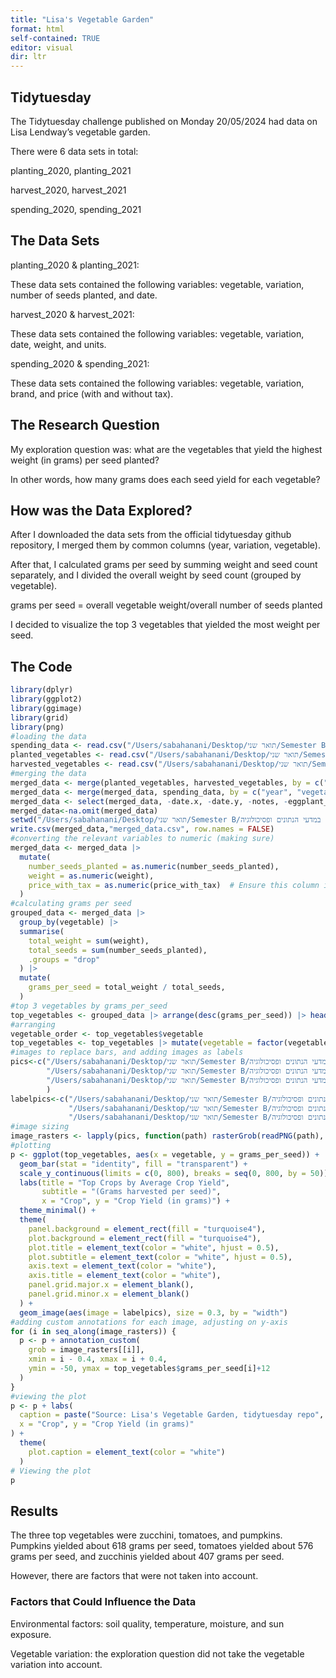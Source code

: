 ```yaml
---
title: "Lisa's Vegetable Garden"
format: html
self-contained: TRUE
editor: visual
dir: ltr
---
```


## Tidytuesday

The Tidytuesday challenge published on Monday 20/05/2024 had data on Lisa Lendway's vegetable garden.

There were 6 data sets in total:

planting_2020, planting_2021

harvest_2020, harvest_2021

spending_2020, spending_2021

## The Data Sets

planting_2020 & planting_2021:

These data sets contained the following variables: vegetable, variation, number of seeds planted, and date.

harvest_2020 & harvest_2021:

These data sets contained the following variables: vegetable, variation, date, weight, and units.

spending_2020 & spending_2021:

These data sets contained the following variables: vegetable, variation, brand, and price (with and without tax).

## The Research Question

My exploration question was: what are the vegetables that yield the highest weight (in grams) per seed planted?

In other words, how many grams does each seed yield for each vegetable?

## How was the Data Explored?

After I downloaded the data sets from the official tidytuesday github repository, I merged them by common columns (year, variation, vegetable).

After that, I calculated grams per seed by summing weight and seed count separately, and I divided the overall weight by seed count (grouped by vegetable).

grams per seed = overall vegetable weight/overall number of seeds planted

I decided to visualize the top 3 vegetables that yielded the most weight per seed.

## The Code

```r
library(dplyr)
library(ggplot2)
library(ggimage)
library(grid)
library(png)
#loading the data
spending_data <- read.csv("/Users/sabahanani/Desktop/תואר שני/Semester B/מעבדה במדעי הנתונים ופסיכולוגיה/tidytuesday/spending_data.csv")
planted_vegetables <- read.csv("/Users/sabahanani/Desktop/תואר שני/Semester B/מעבדה במדעי הנתונים ופסיכולוגיה/tidytuesday/planted_vegetables.csv")
harvested_vegetables <- read.csv("/Users/sabahanani/Desktop/תואר שני/Semester B/מעבדה במדעי הנתונים ופסיכולוגיה/tidytuesday/harvested_vegetables.csv")
#merging the data
merged_data <- merge(planted_vegetables, harvested_vegetables, by = c("year", "vegetable", "variety"), all = TRUE)
merged_data <- merge(merged_data, spending_data, by = c("year", "vegetable", "variety"), all = TRUE)
merged_data <- select(merged_data, -date.x, -date.y, -notes, -eggplant_item_number, -plot,-brand,-variety,-year,-price)
merged_data<-na.omit(merged_data)
setwd("/Users/sabahanani/Desktop/תואר שני/Semester B/מעבדה במדעי הנתונים ופסיכולוגיה/tidytuesday")
write.csv(merged_data,"merged_data.csv", row.names = FALSE)
#converting the relevant variables to numeric (making sure)
merged_data <- merged_data |> 
  mutate(
    number_seeds_planted = as.numeric(number_seeds_planted),
    weight = as.numeric(weight),
    price_with_tax = as.numeric(price_with_tax)  # Ensure this column is numeric too
  )
#calculating grams per seed
grouped_data <- merged_data |> 
  group_by(vegetable) |> 
  summarise(
    total_weight = sum(weight),
    total_seeds = sum(number_seeds_planted),
    .groups = "drop"  
  ) |> 
  mutate(
    grams_per_seed = total_weight / total_seeds,
  )
#top 3 vegetables by grams_per_seed
top_vegetables <- grouped_data |> arrange(desc(grams_per_seed)) |> head(3) |> arrange(grams_per_seed)
#arranging
vegetable_order <- top_vegetables$vegetable
top_vegetables <- top_vegetables |> mutate(vegetable = factor(vegetable, levels = vegetable_order))
#images to replace bars, and adding images as labels
pics<-c("/Users/sabahanani/Desktop/תואר שני/Semester B/מעבדה במדעי הנתונים ופסיכולוגיה/tidytuesday/finalimages/IMG_5578-removebg-preview.png",
        "/Users/sabahanani/Desktop/תואר שני/Semester B/מעבדה במדעי הנתונים ופסיכולוגיה/tidytuesday/finalimages/Screenshot_2024-05-31_at_13.20.05-removebg-preview.png",
        "/Users/sabahanani/Desktop/תואר שני/Semester B/מעבדה במדעי הנתונים ופסיכולוגיה/tidytuesday/finalimages/Screenshot_2024-05-31_at_13.20.26-removebg-preview.png"
        )
labelpics<-c("/Users/sabahanani/Desktop/תואר שני/Semester B/מעבדה במדעי הנתונים ופסיכולוגיה/tidytuesday/finalimages/407-removebg-preview (1).png",
             "/Users/sabahanani/Desktop/תואר שני/Semester B/מעבדה במדעי הנתונים ופסיכולוגיה/tidytuesday/finalimages/576-removebg-preview.png",
             "/Users/sabahanani/Desktop/תואר שני/Semester B/מעבדה במדעי הנתונים ופסיכולוגיה/tidytuesday/finalimages/618-removebg-preview.png")
#image sizing
image_rasters <- lapply(pics, function(path) rasterGrob(readPNG(path), interpolate = TRUE))
#plotting
p <- ggplot(top_vegetables, aes(x = vegetable, y = grams_per_seed)) +
  geom_bar(stat = "identity", fill = "transparent") +
  scale_y_continuous(limits = c(0, 800), breaks = seq(0, 800, by = 50)) +
  labs(title = "Top Crops by Average Crop Yield", 
       subtitle = "(Grams harvested per seed)",
       x = "Crop", y = "Crop Yield (in grams)") +
  theme_minimal() +
  theme(
    panel.background = element_rect(fill = "turquoise4"),
    plot.background = element_rect(fill = "turquoise4"),
    plot.title = element_text(color = "white", hjust = 0.5),
    plot.subtitle = element_text(color = "white", hjust = 0.5),
    axis.text = element_text(color = "white"),
    axis.title = element_text(color = "white"),
    panel.grid.major.x = element_blank(),
    panel.grid.minor.x = element_blank()
  ) + 
  geom_image(aes(image = labelpics), size = 0.3, by = "width") 
#adding custom annotations for each image, adjusting on y-axis
for (i in seq_along(image_rasters)) {
  p <- p + annotation_custom(
    grob = image_rasters[[i]], 
    xmin = i - 0.4, xmax = i + 0.4,
    ymin = -50, ymax = top_vegetables$grams_per_seed[i]+12
  )
}
#viewing the plot
p <- p + labs(
  caption = paste("Source: Lisa's Vegetable Garden, tidytuesday repo", "\nAI art generated by Microsoft's Copilot", sep = ""),
  x = "Crop", y = "Crop Yield (in grams)"
) +
  theme(
    plot.caption = element_text(color = "white")  
  )
# Viewing the plot
p

```

## Results

The three top vegetables were zucchini, tomatoes, and pumpkins. Pumpkins yielded about 618 grams per seed, tomatoes yielded about 576 grams per seed, and zucchinis yielded about 407 grams per seed.

However, there are factors that were not taken into account.

### Factors that Could Influence the Data

Environmental factors: soil quality, temperature, moisture, and sun exposure.

Vegetable variation: the exploration question did not take the vegetable variation into account.
